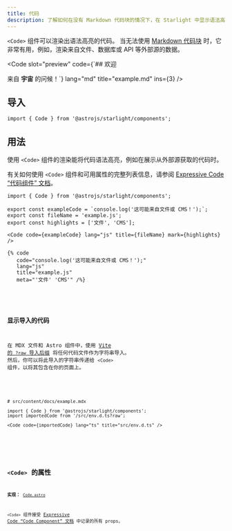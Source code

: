 ```yaml
---
title: 代码
description: 了解如何在没有 Markdown 代码块的情况下，在 Starlight 中显示语法高亮的代码。
---
```



`<Code>` 组件可以渲染出语法高亮的代码。
当无法使用 [Markdown 代码块](/zh-cn/guides/authoring-content/#代码块) 时，它非常有用，例如，渲染来自文件、数据库或 API 等外部源的数据。


<Preview>

<Code
	slot="preview"
	code={`## 欢迎

来自 **宇宙** 的问候！`}
lang="md"
title="example.md"
ins={3}
/>

</Preview>

## 导入

```tsx
import { Code } from '@astrojs/starlight/components';
```

## 用法

使用 `<Code>` 组件的渲染能将代码语法高亮，例如在展示从外部源获取的代码时。

有关如何使用 `<Code>` 组件和可用属性的完整列表信息，请参阅 [Expressive Code “代码组件” 文档](https://expressive-code.com/key-features/code-component/)。

<Preview>

```mdx
import { Code } from '@astrojs/starlight/components';

export const exampleCode = `console.log('这可能来自文件或 CMS！');`;
export const fileName = 'example.js';
export const highlights = ['文件', 'CMS'];

<Code code={exampleCode} lang="js" title={fileName} mark={highlights} />
```

<Fragment slot="markdoc">

```markdoc
{% code
   code="console.log('这可能来自文件或 CMS！');"
   lang="js"
   title="example.js"
   meta="'文件' 'CMS'" /%}
```

</Fragment>


<Code
	slot="preview"
	code={exampleCode}
	lang="js"
	title={fileName}
	mark={highlights}
/>

</Preview>

### 显示导入的代码

在 MDX 文件和 Astro 组件中，使用 [Vite 的 `?raw` 导入后缀](https://cn.vite.dev/guide/assets#importing-asset-as-string) 将任何代码文件作为字符串导入。
然后，你可以将此导入的字符串传递给 `<Code>` 组件，以将其包含在你的页面上。

<Preview>

```mdx "?raw"
# src/content/docs/example.mdx

import { Code } from '@astrojs/starlight/components';
import importedCode from '/src/env.d.ts?raw';

<Code code={importedCode} lang="ts" title="src/env.d.ts" />
```


<Code slot="preview" code={importedCode} lang="ts" title="src/env.d.ts" />

</Preview>

## `<Code>` 的属性

**实现：** [`Code.astro`](https://github.com/expressive-code/expressive-code/blob/main/packages/astro-expressive-code/components/Code.astro)

`<Code>` 组件接受 [Expressive Code “Code Component” 文档](https://expressive-code.com/key-features/code-component/#available-props) 中记录的所有 props。
